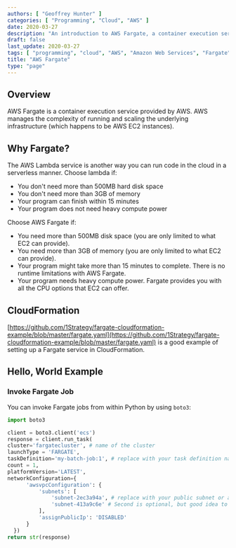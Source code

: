 ```yaml
---
authors: [ "Geoffrey Hunter" ]
categories: [ "Programming", "Cloud", "AWS" ]
date: 2020-03-27
description: "An introduction to AWS Fargate, a container execution service (aka serverless) provided by AWS."
draft: false
last_update: 2020-03-27
tags: [ "programming", "cloud", "AWS", "Amazon Web Services", "Fargate", "CloudFormation", "serverless" ]
title: "AWS Fargate"
type: "page"
---
```


## Overview

AWS Fargate is a container execution service provided by AWS. AWS manages the complexity of running and scaling the underlying infrastructure (which happens to be AWS EC2 instances).

## Why Fargate?

The AWS Lambda service is another way you can run code in the cloud in a serverless manner. Choose lambda if:

* You don't need more than 500MB hard disk space
* You don't need more than 3GB of memory
* Your program can finish within 15 minutes
* Your program does not need heavy compute power

Choose AWS Fargate if:

* You need more than 500MB disk space (you are only limited to what EC2 can provide).
* You need more than 3GB of memory (you are only limited to what EC2 can provide).
* Your program might take more than 15 minutes to complete. There is no runtime limitations with AWS Fargate.
* Your program needs heavy compute power. Fargate provides you with all the CPU options that EC2 can offer.


## CloudFormation

[https://github.com/1Strategy/fargate-cloudformation-example/blob/master/fargate.yaml](https://github.com/1Strategy/fargate-cloudformation-example/blob/master/fargate.yaml) is a good example of setting up a Fargate service in CloudFormation.

## Hello, World Example

### Invoke Fargate Job

You can invoke Fargate jobs from within Python by using `boto3`:

```python
import boto3

client = boto3.client('ecs')
response = client.run_task(
cluster='fargatecluster', # name of the cluster
launchType = 'FARGATE',
taskDefinition='my-batch-job:1', # replace with your task definition name and revision
count = 1,
platformVersion='LATEST',
networkConfiguration={
      'awsvpcConfiguration': {
          'subnets': [
              'subnet-2ec3a94a', # replace with your public subnet or a private with NAT
              'subnet-413a9c6e' # Second is optional, but good idea to have two
          ],
          'assignPublicIp': 'DISABLED'
      }
  })
return str(response)
```